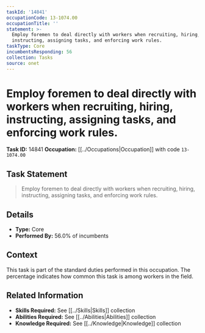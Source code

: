 ```yaml
---
taskId: '14841'
occupationCode: 13-1074.00
occupationTitle: ''
statement: >-
  Employ foremen to deal directly with workers when recruiting, hiring,
  instructing, assigning tasks, and enforcing work rules.
taskType: Core
incumbentsResponding: 56
collection: Tasks
source: onet
---
```

# Employ foremen to deal directly with workers when recruiting, hiring, instructing, assigning tasks, and enforcing work rules.

**Task ID:** 14841
**Occupation:** [[../Occupations|Occupation]] with code `13-1074.00`

## Task Statement

> Employ foremen to deal directly with workers when recruiting, hiring, instructing, assigning tasks, and enforcing work rules.

## Details

- **Type:** Core
- **Performed By:** 56.0% of incumbents

## Context

This task is part of the standard duties performed in this occupation. The percentage indicates how common this task is among workers in the field.

## Related Information

- **Skills Required:** See [[../Skills|Skills]] collection
- **Abilities Required:** See [[../Abilities|Abilities]] collection
- **Knowledge Required:** See [[../Knowledge|Knowledge]] collection
